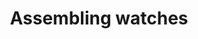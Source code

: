 ---
title: "Assembling watches"
publishedAt: "2025-03-16"
summary: "Puchasing individual components of an automatic watch and assembling a custom build"
images:
- "/images/projects/watch/watch1.jpg"
- "/images/projects/watch/watch2.jpg"
- "/images/projects/watch/watch3.jpg"
team:
- name: "Lorant One"
  role: "Software Engineer"
  avatar: "/images/avatar.jpg"
  linkedIn: "https://www.linkedin.com/company/once-ui/"
link: "https://once-ui.com/"
---